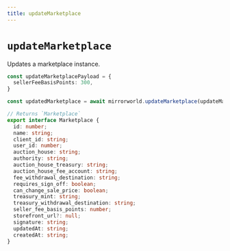 ```yaml
---
title: updateMarketplace
---
```


# `updateMarketplace`
Updates a marketplace instance.
```ts
const updateMarketplacePayload = {
  sellerFeeBasisPoints: 300,
}

const updatedMarketplace = await mirrorworld.updateMarketplace(updateMarketplacePayload)

// Returns `Marketplace`
export interface Marketplace {
  id: number;
  name: string;
  client_id: string;
  user_id: number;
  auction_house: string;
  authority: string;
  auction_house_treasury: string;
  auction_house_fee_account: string;
  fee_withdrawal_destination: string;
  requires_sign_off: boolean;
  can_change_sale_price: boolean;
  treasury_mint: string;
  treasury_withdrawal_destination: string;
  seller_fee_basis_points: number;
  storefront_url?: null;
  signature: string;
  updatedAt: string;
  createdAt: string;
}
```
